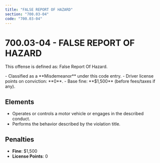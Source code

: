 ```yaml
---
title: "FALSE REPORT OF HAZARD"
section: "700.03-04"
code: "700.03-04"
---
```





# 700.03-04 - FALSE REPORT OF HAZARD

This offense is defined as: False Report Of Hazard.

<Aside type="caution" title="Charge Type: Misdemeanor">
- Classified as a **Misdemeanor** under this code entry.
- Driver license points on conviction: **0**.
- Base fine: **$1,500** (before fees/taxes if any).
</Aside>

## Elements
- Operates or controls a motor vehicle or engages in the described conduct.
- Performs the behavior described by the violation title.

## Penalties
- **Fine**: $1,500
- **License Points**: 0
